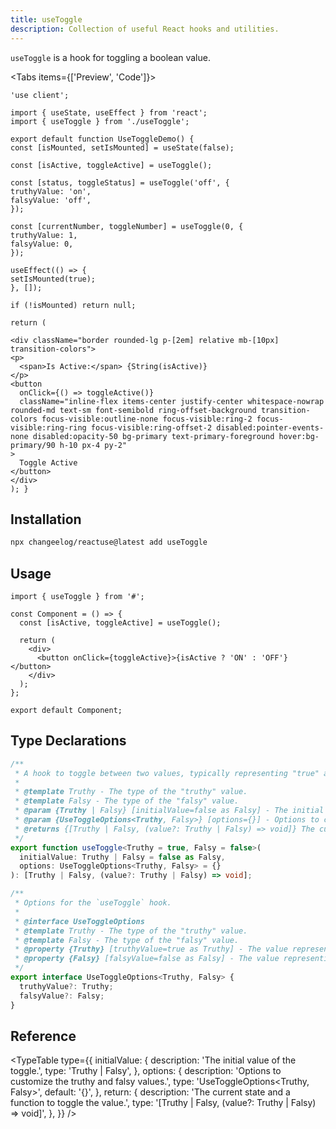 ```yaml
---
title: useToggle
description: Collection of useful React hooks and utilities.
---
```


`useToggle` is a hook for toggling a boolean value.

<Tabs items={['Preview', 'Code']}>
  <Tab value="Preview">
    <UseToggleDemo />
  </Tab>
  <Tab value="Code">
  ```tsx
'use client';

import { useState, useEffect } from 'react';
import { useToggle } from './useToggle';

export default function UseToggleDemo() {
  const [isMounted, setIsMounted] = useState(false);

const [isActive, toggleActive] = useToggle();

const [status, toggleStatus] = useToggle('off', {
truthyValue: 'on',
falsyValue: 'off',
});

const [currentNumber, toggleNumber] = useToggle(0, {
truthyValue: 1,
falsyValue: 0,
});

useEffect(() => {
setIsMounted(true);
}, []);

if (!isMounted) return null;

return (

<div className="border rounded-lg p-[2em] relative mb-[10px] transition-colors">
  <p>
    <span>Is Active:</span> {String(isActive)}
  </p>
  <button
    onClick={() => toggleActive()}
    className="inline-flex items-center justify-center whitespace-nowrap rounded-md text-sm font-semibold ring-offset-background transition-colors focus-visible:outline-none focus-visible:ring-2 focus-visible:ring-ring focus-visible:ring-offset-2 disabled:pointer-events-none disabled:opacity-50 bg-primary text-primary-foreground hover:bg-primary/90 h-10 px-4 py-2"
  >
    Toggle Active
  </button>
</div>
); }

````
</Tab>
</Tabs>

## Installation

```bash
npx changeelog/reactuse@latest add useToggle
````

## Usage

```tsx
import { useToggle } from '#';

const Component = () => {
  const [isActive, toggleActive] = useToggle();

  return (
    <div>
      <button onClick={toggleActive}>{isActive ? 'ON' : 'OFF'}</button>
    </div>
  );
};

export default Component;
```

## Type Declarations

```ts
/**
 * A hook to toggle between two values, typically representing "true" and "false".
 *
 * @template Truthy - The type of the "truthy" value.
 * @template Falsy - The type of the "falsy" value.
 * @param {Truthy | Falsy} [initialValue=false as Falsy] - The initial value of the toggle.
 * @param {UseToggleOptions<Truthy, Falsy>} [options={}] - Options to customize the truthy and falsy values.
 * @returns {[Truthy | Falsy, (value?: Truthy | Falsy) => void]} The current state and a function to toggle the value.
 */
export function useToggle<Truthy = true, Falsy = false>(
  initialValue: Truthy | Falsy = false as Falsy,
  options: UseToggleOptions<Truthy, Falsy> = {}
): [Truthy | Falsy, (value?: Truthy | Falsy) => void];

/**
 * Options for the `useToggle` hook.
 *
 * @interface UseToggleOptions
 * @template Truthy - The type of the "truthy" value.
 * @template Falsy - The type of the "falsy" value.
 * @property {Truthy} [truthyValue=true as Truthy] - The value representing the "truthy" state.
 * @property {Falsy} [falsyValue=false as Falsy] - The value representing the "falsy" state.
 */
export interface UseToggleOptions<Truthy, Falsy> {
  truthyValue?: Truthy;
  falsyValue?: Falsy;
}
```

## Reference

<TypeTable
  type={{
    initialValue: {
      description: 'The initial value of the toggle.',
      type: 'Truthy | Falsy',
    },
    options: {
      description: 'Options to customize the truthy and falsy values.',
      type: 'UseToggleOptions<Truthy, Falsy>',
      default: '{}',
    },
    return: {
      description: 'The current state and a function to toggle the value.',
      type: '[Truthy | Falsy, (value?: Truthy | Falsy) => void]',
    },
  }}
/>

